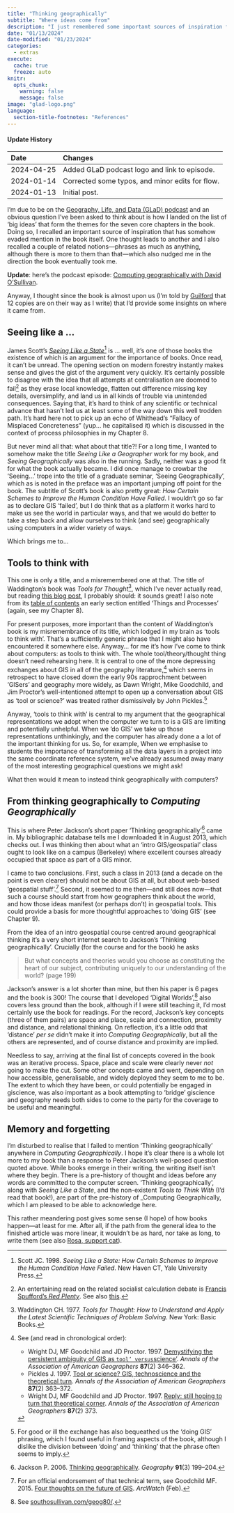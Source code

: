 ```yaml
---
title: "Thinking geographically"
subtitle: "Where ideas come from"
description: "I just remembered some important sources of inspiration for the book and wanted to acknowledge them"
date: "01/13/2024"
date-modified: "01/23/2024"
categories:
  - extras
execute: 
  cache: true
  freeze: auto
knitr:
  opts_chunk: 
    warning: false
    message: false
image: "glad-logo.png"
language:
  section-title-footnotes: "References"
---
```


::: {.callout-note collapse="true"}
#### Update History

| Date       | Changes                                               |
|:-----------|:------------------------------------------------------|
| 2024-04-25 | Added GLaD podcast logo and link to episode.          |
| 2024-01-14 | Corrected some typos, and minor edits for flow.       |
| 2024-01-13 | Initial post.                                         |

:::

I'm due to be on the [Geography, Life, and Data (GLaD) podcast](https://gladpodcast.podbean.com/) and an obvious question I've been asked to think about is how I landed on the list of 'big ideas' that form the themes for the seven core chapters in the book. Doing so, I recalled an important source of inspiration that has somehow evaded mention in the book itself. One thought leads to another and I also recalled a couple of related notions---phrases as much as anything, although there is more to them than that---which also nudged me in the direction the book eventually took me.

**Update**: here's the podcast episode: [Computing geographically with David O'Sullivan](https://gladpodcast.podbean.com/e/episode-13-computing-geographically-with-david-osullivan/).

Anyway, I thought since the book is almost upon us (I'm told by [Guilford](https://www.guilford.com/books/Computing-Geographically/David-O'Sullivan/9781462553938) that 12 copies are on their way as I write) that I'd provide some insights on where it came from.

## Seeing like a ...
James Scott's [_Seeing Like a State_](https://yalebooks.yale.edu/book/9780300078152/seeing-like-a-state/)^[Scott JC. 1998. _Seeing Like a State: How Certain Schemes to Improve the Human Condition Have Failed_. New Haven CT, Yale University Press.] is ... well, it's one of those books the existence of which is an argument for the importance of books. Once read, it can't be unread. The opening section on modern forestry instantly makes sense and gives the gist of the argument very quickly. It's certainly possible to disagree with the idea that all attempts at centralisation are doomed to fail^[An entertaining read on the related socialist calculation debate is [Francis Spufford's _Red Plenty_](https://redplenty.com/). See also [this](https://crookedtimber.org/wp-content/uploads/2012/07/RedPlenty.pdf).] as they erase local knowledge, flatten out difference missing key details, oversimplify, and land us in all kinds of trouble via unintended consequences. Saying that, it's hard to think of any scientific or technical advance that hasn't led us at least some of the way down this well trodden path. It's hard here not to pick up an echo of Whithead's "Fallacy of Misplaced Concreteness" (yup... he capitalised it) which is discussed in the context of process philosophies in my Chapter 8.

But never mind all that: what about that title?! For a long time, I wanted to somehow make the title _Seeing Like a Geographer_ work for my book, and _Seeing Geographically_ was also in the running. Sadly, neither was a good fit for what the book actually became. I did once manage to crowbar the 'Seeing...' trope into the title of a graduate seminar, 'Seeing Geographically', which as is noted in the preface was an important jumping off point for the book. The subtitle of Scott's book is also pretty great: _How Certain Schemes to Improve the Human Condition Have Failed_. I wouldn't go so far as to declare GIS 'failed', but I do think that as a platform it works hard to make us see the world in particular ways, and that we would do better to take a step back and allow ourselves to think (and see) geographically using computers in a wider variety of ways.

Which brings me to...

## Tools to think with
This one is only a title, and a misremembered one at that. The title of Waddington's book was _Tools for Thought_^[Waddington CH. 1977. _Tools for Thought: How to Understand and Apply the Latest Scientific Techniques of Problem Solving_. New York: Basic Books.], which I've never actually read, but reading [this blog post](https://blogs.nottingham.ac.uk/makingsciencepublic/2013/12/15/tools-for-thinking-about-an-increasingly-complex-world/), I probably should: it sounds great! I also note from its [table of contents](https://archive.org/details/toolsforthoughth0000wadd/page/n5/mode/2up) an early section entitled 'Things and Processes' (again, see my Chapter 8).

For present purposes, more important than the content of Waddington's book is my misremembrance of its title, which lodged in my brain as 'tools to think with'. That's a sufficiently generic phrase that I might also have encountered it somewhere else. Anyway... for me it's how I've come to think about computers: as tools to think with. The whole tool/theory/thought thing doesn't need rehearsing here. It is central to one of the more depressing exchanges about GIS in all of the geography literature,[^longnote] which seems in retrospect to have closed down the early 90s rapprochment between 'GISers' and geography more widely, as Dawn Wright, Mike Goodchild, and Jim Proctor's well-intentioned attempt to open up a conversation about GIS as 'tool or science?' was treated rather dismissively by John Pickles.^[For good or ill the exchange has also bequeathed us the 'doing GIS' phrasing, which I found useful in framing aspects of the book, although I dislike the division between 'doing' and 'thinking' that the phrase often seems to imply.] 

Anyway, 'tools to think with' is central to my argument that the geographical representations we adopt when the computer we turn to is a GIS are limiting and potentially unhelpful. When we 'do GIS' we take up those representations unthinkingly, and the computer has already done a a lot of the important thinking for us. So, for example, When we emphasise to students the importance of transforming all the data layers in a project into the same coordinate reference system, we've already assumed away many of the most interesting geographical questions we might ask!

What then would it mean to instead think geographically with computers?

## From thinking geographically to _Computing Geographically_
This is where Peter Jackson's short paper 'Thinking geographically'^[Jackson P. 2006. [Thinking geographically](https://dx.doi.org/10.1080/00167487.2006.12094167). _Geography_ **91**(3) 199–204.] came in. My bibliographic database tells me I downloaded it in August 2013, which checks out. I was thinking then about what an 'intro GIS/geospatial' class ought to look like on a campus (Berkeley) where excellent courses already occupied that space as part of a GIS minor.

I came to two conclusions. First, such a class in 2013 (and a decade on the point is even clearer) should not be about GIS at all, but about web-based 'geospatial stuff'.^[For an official endorsement of that technical term, see Goodchild MF. 2015. [Four thoughts on the future of GIS](https://www.esri.com/about/newsroom/arcwatch/four-thoughts-on-the-future-of-gis/). _ArcWatch_ (Feb).] Second, it seemed to me then---and still does now---that such a course should start from how geographers think about the world, and how those ideas manifest (or perhaps don't) in geospatial tools. This could provide a basis for more thoughtful approaches to 'doing GIS' (see Chapter 9).

From the idea of an intro geospatial course centred around geographical thinking it's a very short internet search to Jackson's 'Thinking geographically'. Crucially (for the course and for the book) he asks

> But what concepts and theories would you choose as constituting the heart of our subject, contributing uniquely to our understanding of the world? (page 199)

Jackson's answer is a lot shorter than mine, but then his paper is 6 pages and the book is 300! The course that I developed 'Digital Worlds',^[See [southosullivan.com/geog80/](https://southosullivan.com/geog80/).] also covers less ground than the book, although if I were still teaching it, I'd most certainly use the book for readings. For the record, Jackson's key concepts (three of them pairs) are space and place, scale and connection, proximity and distance, and relational thinking. On reflection, it's a little odd that 'distance' _per se_ didn't make it into _Computing Geographically_, but all the others are represented, and of course distance and proximity are implied. 

Needless to say, arriving at the final list of concepts covered in the book was an iterative process. Space, place and scale were clearly never _not_ going to make the cut. Some other concepts came and went, depending on how accessible, generalisable, and widely deployed they seem to me to be. The extent to which they have been, or could potentially be engaged in giscience, was also important as a book attempting to 'bridge' giscience and geography needs both sides to come to the party for the coverage to be useful and meaningful.

## Memory and forgetting
I'm disturbed to realise that I failed to mention 'Thinking geographically' anywhere in _Computing Geographically_. I hope it's clear there is a whole lot more to my book than a response to Peter Jackson's well-posed question quoted above. While books emerge in their writing, the writing itself isn't where they begin. There is a pre-history of thought and ideas before any words are committed to the computer screen. 'Thinking geographically', along with _Seeing Like a State_, and the non-existent _Tools to Think With_ (I'd read that book!), are part of the pre-history of _Computing Geographically, which I am pleased to be able to acknowledge here.

This rather meandering post gives some sense (I hope) of how books happen---at least for me. After all, if the path from the general idea to the finished article was more linear, it wouldn't be as hard, nor take as long, to write them (see also [Rosa, support cat](rosa-support-cat.qmd)).

[^longnote]:See (and read in chronological order):

    - Wright DJ, MF Goodchild and JD Proctor. 1997. [Demystifying the persistent ambiguity of GIS as `tool’ versus `science’](https://dx.doi.org/10.1111/0004-5608.872057). _Annals of the Association of American Geographers_ **87**(2) 346–362.
    - Pickles J. 1997. [Tool or science? GIS, technoscience and the theoretical turn](https://dx.doi.org/10.1111/0004-5608.00058). _Annals of the Association of American Geographers_ **87**(2) 363–372.
    - Wright DJ, MF Goodchild and JD Proctor. 1997. [Reply: still hoping to turn that theoretical corner](https://dx.doi.org/10.1111/0004-5608.00059). _Annals of the Association of American Geographers_ **87**(2) 373.